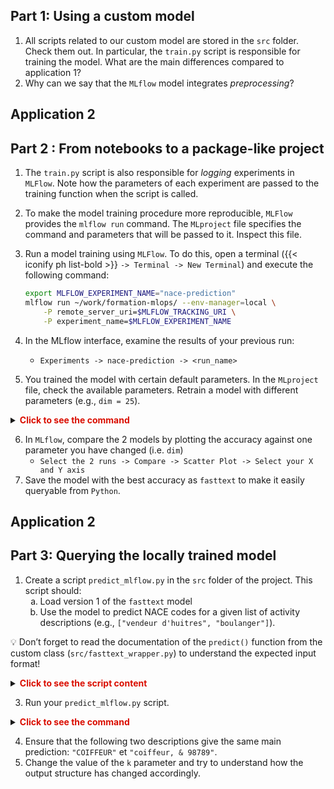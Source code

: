 
:::{.nonincremental}
:::: {.callout-tip collapse="true" icon=false}
## Part 1: Using a custom model

1. All scripts related to our custom model are stored in the `src` folder. Check them out. In particular, the `train.py` script is responsible for training the model. What are the main differences compared to application 1?
2. Why can we say that the `MLflow` model integrates *preprocessing*?
::::
:::


## Application 2 {.scrollable}

:::{.nonincremental}
::::{.callout-tip collapse="true" icon=false}
## Part 2 : From notebooks to a package-like project

1. The `train.py` script is also responsible for *logging* experiments in `MLFlow`. Note how the parameters of each experiment are passed to the training function when the script is called.

2. To make the model training procedure more reproducible, `MLFlow` provides the `mlflow run` command. The `MLproject` file specifies the command and parameters that will be passed to it. Inspect this file.

3. Run a model training using `MLFlow`. To do this, open a terminal ({{< iconify ph list-bold >}} `-> Terminal -> New Terminal`) and execute the following command:

   ```sh
   export MLFLOW_EXPERIMENT_NAME="nace-prediction"
   mlflow run ~/work/formation-mlops/ --env-manager=local \
       -P remote_server_uri=$MLFLOW_TRACKING_URI \
       -P experiment_name=$MLFLOW_EXPERIMENT_NAME
   ```

4. In the MLflow interface, examine the results of your previous run:

   * `Experiments -> nace-prediction -> <run_name>`

5. You trained the model with certain default parameters. In the `MLproject` file, check the available parameters. Retrain a model with different parameters (e.g., `dim = 25`).

<details> 
<summary> 
    <font size=\"3\" color=\"darkgreen\"><b>Click to see the command </b></font>
</summary>

```sh
mlflow run ~/work/formation-mlops/ --env-manager=local \
    -P remote_server_uri=$MLFLOW_TRACKING_URI \
    -P experiment_name=$MLFLOW_EXPERIMENT_NAME \
    -P dim=25
```

</details>


6. In `MLflow`, compare the 2 models by plotting the accuracy against one parameter you have changed (i.e. `dim`)
    + `Select the 2 runs -> Compare -> Scatter Plot -> Select your X and Y axis`

7. Save the model with the best accuracy as `fasttext` to make it easily queryable from `Python`.
::::
:::


## Application 2 {.scrollable}

:::{.nonincremental}
::::{.callout-tip collapse="true" icon=false}
## Part 3: Querying the locally trained model

1. Create a script `predict_mlflow.py` in the `src` folder of the project. This script should:
    a. Load version 1 of the `fasttext` model 
    b. Use the model to predict NACE codes for a given list of activity descriptions (e.g., `["vendeur d'huitres", "boulanger"]`).

💡 Don't forget to read the documentation of the `predict()` function from the custom class (`src/fasttext_wrapper.py`) to understand the expected input format!
    
<details> 
<summary> 
    <font size=\"3\" color=\"darkgreen\"><b>Click to see the script content </b></font>
</summary>

```.python
import mlflow

model_name = "fasttext"
version = 1

model = mlflow.pyfunc.load_model(
    model_uri=f"models:/{model_name}/{version}"
)

list_libs = ["vendeur d'huitres", "boulanger"]

results = model.predict(list_libs, params={"k": 1})
print(results)
```
</details>

3. Run your `predict_mlflow.py` script.

<details> 
<summary> 
    <font size=\"3\" color=\"darkgreen\"><b>Click to see the command </b></font>
    </summary>

```shell
python formation-mlops/src/predict_mlflow.py
```

</details>

4. Ensure that the following two descriptions give the same main prediction: `"COIFFEUR"` et `"coiffeur, & 98789"`.
5. Change the value of the `k` parameter and try to understand how the output structure has changed accordingly.
::::
:::


